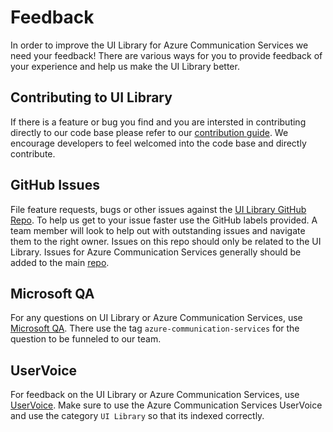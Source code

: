
<Meta title="Feedback" />

# Feedback

In order to improve the UI Library for Azure Communication Services we need your feedback!
There are various ways for you to provide feedback of your experience and help us make the UI Library better.

## Contributing to UI Library

If there is a feature or bug you find and you are intersted in contributing directly to our code base please refer to our [contribution guide](https://github.com/Azure/communication-ui-library/blob/main/docs/contributing-guide/1.%20getting-set-up.md).
We encourage developers to feel welcomed into the code base and directly contribute.

## GitHub Issues

File feature requests, bugs or other issues against the [UI Library GitHub Repo](https://github.com/Azure/communication-ui-library/issues).
To help us get to your issue faster use the GitHub labels provided.
A team member will look to help out with outstanding issues and navigate them to the right owner.
Issues on this repo should only be related to the UI Library. Issues for Azure Communication Services generally should be added to the main [repo](https://github.com/Azure/communication).

## Microsoft QA

For any questions on UI Library or Azure Communication Services, use [Microsoft QA](https://docs.microsoft.com/en-us/answers/topics/azure-communication-services.html).
There use the tag `azure-communication-services` for the question to be funneled to our team.

## UserVoice

For feedback on the UI Library or Azure Communication Services, use [UserVoice](https://feedback.azure.com/forums/934536-azure-communication-services).
Make sure to use the Azure Communication Services UserVoice and use the category `UI Library` so that its indexed correctly.
